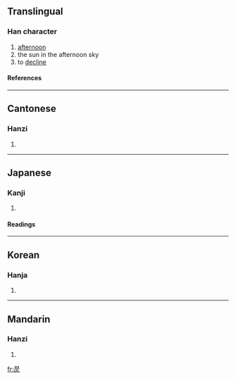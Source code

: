 ==Translingual==
===Han character===
{{Han char|rn=72|rad=日|as=04|sn=8|four=6028<sub>1</sub>|canj=日一人 (AMO)}}
# [[afternoon]]
# the sun in the afternoon sky
# to [[decline]]
====References====
{{Han ref|kx=0490.350|dkj=13785|dj=0852.020|hdz=21489.030|uh=6603|ud=26115|bh=CCCA|bd=52426}}
----
==Cantonese==
===Hanzi===
{{yue-hanzi|jyut=|y=jak1}}
# {{defn|Cantonese}}
----
==Japanese==
===Kanji===
{{ja-kanji|grade=|rs=日04}}
# {{defn|Japanese}} 
====Readings====
{{ja-readings|on=[[そく]] (soku), [[しょく]] (shoku)|kun=[[かたむく]] (katamuku)}}
----
==Korean==
===Hanja===
{{ko-hanja|hangeul=치|eumhun=|rv=chi|mr=ch'i|y=chi}}
# {{defn|Korean}}
----
==Mandarin==
===Hanzi===
{{cmn-hanzi|pin=[[zè]] ([[ze4]])|wg=tse<sup>4</sup>}}
# {{defn|Mandarin}}

[[fr:昃]]